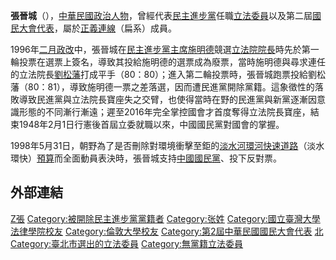 {{Infobox_officeholder
| name = 張晉城
| image name =
| width = 
| now = 中華民國政治人士 
| period = 
| Sex = 男 
| Native place = {{TWN-ROC}}[[台北市|台北市]]
| nationality = {{ROC}}
| date of birth ={{birth date and age|1949|3|5}}
| party = {{Nonp|25px}}
| otherparty = {{dpp|25px}}（？－1996年，被開除）
| place of birth = {{ROC|台灣}}
| educate = 
*國立臺灣大學法律系畢業<br><span style="color: blue;">(1971年)</span>
*英國倫敦大學海商法碩士<br><span style="color: blue;">(1978年)</span>
| past = 
*立法院（第三屆）委員<br><span style="color: blue;">(1996年-1999年)</span>
*亞太國際專利商標事務所所長
*臺英國際商務法律事務所創辦人
*臺北士林扶輪社社長<br><span style="color: blue;">(1994年-1995年)</span>
*國民大會（第二屆）代表<br><span style="color: blue;">(1993年-1996年)</span>
*民主進步黨中央評議委員會主任委員<br><span style="color: blue;">(1994年-1996年)</span>
*國際扶輪社（3480地區）助理秘書
*行政院大陸工作委員會諮詢委員
*國立臺灣大學大學新聞社社長<br><span style="color: blue;">(1970年)</span>
*臺灣加入聯合國宣達團秘書長
*淨化選舉聯盟副會長<br><span style="color: blue;">(1988年)</span>
}}
'''張晉城'''（{{bd|1949年|3月5日||}}），[[中華民國|中華民國]][[政治人物|政治人物]]，曾經代表[[民主進步黨|民主進步黨]]任職[[立法委員|立法委員]]以及第二屆[[國民大會代表|國民大會代表]]，屬於[[正義連線|正義連線]]（扁系）成員。

1996年[[二月政改|二月政改]]中，張晉城在[[民主進步黨主席|民主進步黨主席]][[施明德|施明德]]競選[[立法院院長|立法院院長]]時先於第一輪投票在選票上簽名，導致其投給施明德的選票成為廢票，當時施明德與尋求連任的立法院長[[劉松藩|劉松藩]]打成平手（80：80）；進入第二輪投票時，張晉城跑票投給劉松藩（80：81），導致施明德一票之差落選，因而遭民進黨開除黨籍。這象徵性的落敗導致民進黨與立法院長寶座失之交臂，也使得當時在野的民進黨與新黨逐漸因意識形態的不同漸行漸遠；遲至2016年完全掌控國會才首度奪得立法院長寶座，結束1948年2月1日行憲後首屆立委就職以來，中國國民黨對國會的掌握。

1998年5月31日，朝野為了是否刪除對環境衝擊至鉅的[[淡水河環河快速道路|淡水河環河快速道路]]（淡水環快）[[預算|預算]]而全面動員表決時，張晉城支持[[中國國民黨|中國國民黨]]、投下反對票。

==外部連結==

{{TW-poli-bio-stub}}
[[Category:第三屆立法院立法委員|Z張]]
[[Category:被開除民主進步黨黨籍者|Category:被開除民主進步黨黨籍者]]
[[Category:张姓|Category:张姓]]
[[Category:國立臺灣大學法律學院校友|Category:國立臺灣大學法律學院校友]]
[[Category:倫敦大學校友|Category:倫敦大學校友]]
[[Category:第2屆中華民國國民大會代表|Category:第2屆中華民國國民大會代表]]
[[Category:民主進步黨籍立法委員|北]]
[[Category:臺北市選出的立法委員|Category:臺北市選出的立法委員]]
[[Category:無黨籍立法委員|Category:無黨籍立法委員]]
